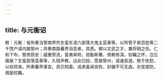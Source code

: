 ```yaml
---
---
---
```

title: 与元衡诏
---



敕：元衡：省所奏当管南界外生蛮东凌六部落大鬼主苴舂等，以所管子弟百姓等二千馀户请内属黎州；并奏南路蕃界消息者，具悉。卿以文武之才，兼将相之任。仁和下布，黎庶获安；威惠旁流，蛮夷率附。勋勤斯著，倚赖弥深。钦瞩之怀，岂忘寤寐？生蛮部落苴舂等，久阻声教，远此归投，愿属黎州，请通县道。勉于抚慰，以劝将来。所奏蕃界事宜，具已知委。戎虏虽闻丧败，封疆不可无虞。亦宜提防，用副忧瞩。